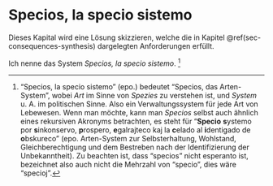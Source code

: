 # Specios, la specio sistemo {#sec-foundation-specios}

Dieses Kapital wird eine Lösung skizzieren, welche die in Kapitel \@ref(sec-consequences-synthesis) dargelegten Anforderungen erfüllt.

Ich nenne das System \index{Specios}*Specios, la specio sistemo*.
^["Specios, la specio sistemo" (\index{Esperanto}epo.) bedeutet "Specios, das Arten-System",
wobei *Art* im Sinne von *Spezies* zu verstehen ist, und *System* u.&nbsp;A. im politischen Sinne.
Also ein Verwaltungssystem für jede Art von Lebewesen.
Wenn man möchte, kann man *Specios* selbst auch ähnlich eines rekursiven Akronyms betrachten, es steht für
"**Specio** **s**ystemo por **s**inkonservo, **p**rospero, **e**galrajteco kaj la **c**elado al **i**dentigado de **o**bskureco"
(epo. Arten-System zur Selbsterhaltung, Wohlstand, Gleichberechtigung und dem Bestreben nach der Identifizierung der Unbekanntheit).
Zu beachten ist, dass "specios" nicht esperanto ist, bezeichnet also auch nicht die Mehrzahl von "specio", dies wäre "specioj".]
